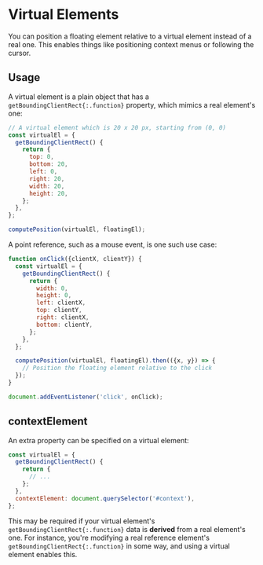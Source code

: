 
# Virtual Elements

You can position a floating element relative to a virtual element
instead of a real one. This enables things like positioning
context menus or following the cursor.

## Usage

A virtual element is a plain object that has a
`getBoundingClientRect{:.function}` property, which mimics a real
element's one:

```js
// A virtual element which is 20 x 20 px, starting from (0, 0)
const virtualEl = {
  getBoundingClientRect() {
    return {
      top: 0,
      bottom: 20,
      left: 0,
      right: 20,
      width: 20,
      height: 20,
    };
  },
};

computePosition(virtualEl, floatingEl);
```

A point reference, such as a mouse event, is one such use case:

```js
function onClick({clientX, clientY}) {
  const virtualEl = {
    getBoundingClientRect() {
      return {
        width: 0,
        height: 0,
        left: clientX,
        top: clientY,
        right: clientX,
        bottom: clientY,
      };
    },
  };

  computePosition(virtualEl, floatingEl).then(({x, y}) => {
    // Position the floating element relative to the click
  });
}

document.addEventListener('click', onClick);
```

## contextElement

An extra property can be specified on a virtual element:

```js
const virtualEl = {
  getBoundingClientRect() {
    return {
      // ...
    };
  },
  contextElement: document.querySelector('#context'),
};
```

This may be required if your virtual element's
`getBoundingClientRect{:.function}` data is **derived** from a
real element's one. For instance, you're modifying a real
reference element's `getBoundingClientRect{:.function}` in some
way, and using a virtual element enables this.
